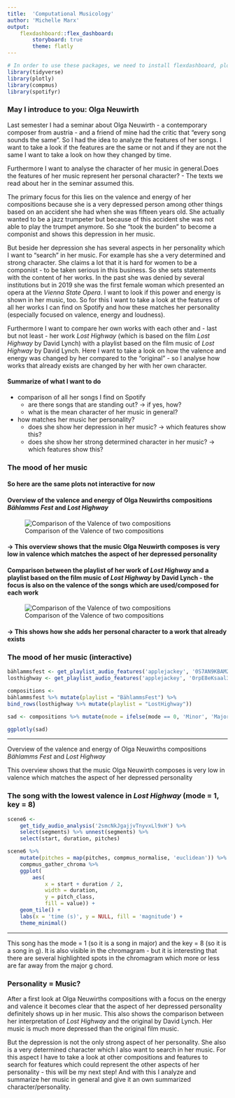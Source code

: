 ```yaml
---
title:  'Computational Musicology'
author: 'Michelle Marx'
output: 
    flexdashboard::flex_dashboard:
        storyboard: true
        theme: flatly
---
```


```r
# In order to use these packages, we need to install flexdashboard, plotly, and Cairo.
library(tidyverse)
library(plotly)
library(compmus)
library(spotifyr)
```


### May I introduce to you: Olga Neuwirth
Last semester I had a seminar about Olga Neuwirth - a contemporary composer from austria - and a friend of mine had the critic that "every song sounds the same". So I had the idea to analyze the features of her songs. I want to take a look if the features are the same or not and if they are not the same I want to take a look on how they changed by time.

Furthermore I want to analyse the character of her music in general.Does the features of her music represent her personal character? - The texts we read about her in the seminar assumed this.

The primary focus for this lies on the valence and energy of her compositions because she is a very depressed person among other things based on an accident she had when she was fifteen years old. She actually wanted to be a jazz trumpeter but because of this accident she was not able to play the trumpet anymore. So she "took the burden" to become a componist and shows this depression in her music.

But beside her depression she has several aspects in her personality which I want to "search" in her music. For example has she a very determined and strong character. She claims a lot that it is hard for women to be a componist - to be taken serious in this business. So she sets statements with the content of her works. In the past she was denied by several institutions but in 2019 she was the first female woman which presented an opera at the *Vienna State Opera*. I want to look if this power and energy is shown in her music, too. So for this I want to take a look at the features of all her works I can find on Spotify and how these matches her personality (especially focused on valence, energy and loudness).

Furthermore I want to compare her own works with each other and - last but not least - her work *Lost Highway* (which is based on the film *Lost Highway* by David Lynch) with a playlist based on the film music of *Lost Highway* by David Lynch. Here I want to take a look on how the valence and energy was changed by her compared to the "original" - so I analyse how works that already exists are changed by her with her own character.

#### Summarize of what I want to do
* comparison of all her songs I find on Spotify
    + are there songs that are standing out? -> if yes, how?
    + what is the mean character of her music in general?
* how matches her music her personality?
    + does she show her depression in her music? -> which features show this?
    + does she show her strong determined character in her music? -> which features show this?

### The mood of her music

#### **So here are the same plots not interactive for now**

#### Overview of the valence and energy of Olga Neuwirths compositions *Bählamms Fest* and *Lost Highway*

![Comparison of the Valence of two compositions](violin.png)

#### **-> This overview shows that the music Olga Neuwirth composes is very low in valence which matches the aspect of her depressed personality**
 


#### Comparison between the playlist of her work of *Lost Highway* and a playlist based on the film music of *Lost Highway* by David Lynch - the focus is also on the valence of the songs which are used/composed for each work

![Comparison of the Valence of two compositions](losthighway.png)

 
#### **-> This shows how she adds her personal character to a work that already exists**

### The mood of her music (interactive)

```r
bählammsfest <- get_playlist_audio_features('applejackey', '0S7AN9KBAM2uBorb7p5okC')
losthighway <- get_playlist_audio_features('applejackey', '0rpE8eKsaal3ovP4TAYNgZ')

compositions <-
bählammsfest %>% mutate(playlist = "BählammsFest") %>%
bind_rows(losthighway %>% mutate(playlist = "LostHighway"))

sad <- compositions %>% mutate(mode = ifelse(mode == 0, 'Minor', 'Major')) %>% ggplot(aes(x = energy, y = valence, colour = mode, label = track.name)) + geom_point(alpha = 0.6) + facet_wrap( ~ playlist_name)

ggplotly(sad)
```
 
***
Overview of the valence and energy of Olga Neuwirths compositions *Bählamms Fest* and *Lost Highway*

This overview shows that the music Olga Neuwirth composes is very low in valence which matches the aspect of her depressed personality

### The song with the lowest valence in *Lost Highway* (mode = 1, key = 8)

```r
scene6 <- 
    get_tidy_audio_analysis('2smcNkJgajjvTnyvxLl9xH') %>% 
    select(segments) %>% unnest(segments) %>% 
    select(start, duration, pitches)
```

```r
scene6 %>% 
    mutate(pitches = map(pitches, compmus_normalise, 'euclidean')) %>% 
    compmus_gather_chroma %>% 
    ggplot(
        aes(
            x = start + duration / 2, 
            width = duration, 
            y = pitch_class, 
            fill = value)) + 
    geom_tile() +
    labs(x = 'time (s)', y = NULL, fill = 'magnitude') +
    theme_minimal()
```

***

This song has the mode = 1 (so it is a song in major) and the key = 8 (so it is a song in g). It is also visible in the chromagram - but it is interesting that there are several highlighted spots in the chromagram which more or less are far away from the major g chord.

### Personality = Music?

After a first look at Olga Neuwirths compositions with a focus on the energy and valence it becomes clear that the aspect of her depressed personality definitely shows up in her music. This also shows the comparison between her interpretation of *Lost Highway* and the original by David Lynch. Her music is much more depressed than the original film music.

But the depression is not the only strong aspect of her personality. She also is a very determined character which I also want to search in her music. For this aspect I have to take a look at other compositions and features to search for features which could represent the other aspects of her personality - this will be my next step! And with this I analyze and summarize her music in general and give it an own summarized character/personality.

